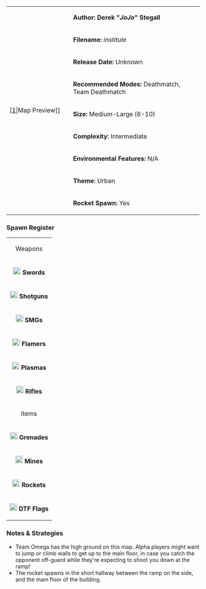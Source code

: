 {| border="1" cellpadding="2" width="800px"
|rowspan="9" width="150px"|[[File:Institute.png|thumb|center]|Map Preview]]
|'''Author: Derek "''JoJo''" Stegall'''
|-
|'''Filename:''' ''institute''
|-
| '''Release Date:''' Unknown
|-
|'''Recommended Modes:''' Deathmatch, Team Deathmatch
|-
|'''Size:''' Medium-Large (6-10)
|-
|'''Complexity:''' Intermediate
|-
|'''Environmental Features:''' N/A
|-
|'''Theme:''' Urban
|-
|'''Rocket Spawn:''' Yes
|}

<!--
=== Review ===
-->

=== Spawn Register ===
{| border="1" cellpadding="2" width="150px"
|colspan="2" align="center"|Weapons
|-
|[[File:Sword.png|20px]] '''Swords''' || 2
|-
|[[File:Shotgun.png|20px]] '''Shotguns''' || 2
|-
|[[File:Smg.png|20px]] '''SMGs''' || 2
|-
|[[File:Flamer.png|20px]] '''Flamers''' || 2
|-
|[[File:Plasma.png|20px]] '''Plasmas''' || 1
|-
| [[File:Rifle.png|20px]] '''Rifles''' || 3
|-
|colspan="2" align="center"|Items
|-
| [[File:Grenade.png|20px]] '''Grenades''' || 5
|-
| [[File:Mine.png|20px]] '''Mines''' || 6
|-
| [[File:Rocket.png|20px]] '''Rockets''' || 1
|-
| [[File:Flag.png|20px]] '''DTF Flags''' || 2
|}

=== Notes & Strategies ===

* Team Omega has the high ground on this map. Alpha players might want to jump or climb walls to get up to the main floor, in case you catch the opponent off-guard while they're expecting to shoot you down at the ramp!
* The rocket spawns in the short hallway between the ramp on the side, and the main floor of the building.